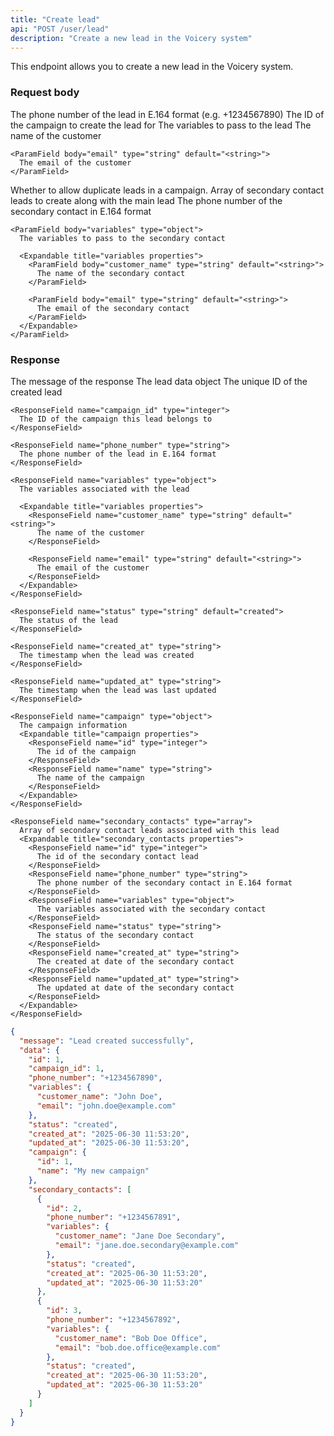 ```yaml
---
title: "Create lead"
api: "POST /user/lead"
description: "Create a new lead in the Voicery system"
---
```


This endpoint allows you to create a new lead in the Voicery system.

### Request body

<ParamField body="phone_number" type="string" required>
  The phone number of the lead in E.164 format (e.g. +1234567890)
</ParamField>

<ParamField body="campaign_id" type="integer" required>
  The ID of the campaign to create the lead for
</ParamField>

<ParamField body="variables" type="object">
  The variables to pass to the lead
  
  <Expandable title="variables properties">
    <ParamField body="customer_name" type="string" default="<string>">
      The name of the customer
    </ParamField>
    
    <ParamField body="email" type="string" default="<string>">
      The email of the customer
    </ParamField>
  </Expandable>
</ParamField>

<ParamField body="allow_dupplicate" type="boolean">
  Whether to allow duplicate leads in a campaign.
</ParamField>

<ParamField body="secondary_contacts" type="array">
  Array of secondary contact leads to create along with the main lead
  
  <Expandable title="secondary_contacts properties">
    <ParamField body="phone_number" type="string" required>
      The phone number of the secondary contact in E.164 format
    </ParamField>
    
    <ParamField body="variables" type="object">
      The variables to pass to the secondary contact
      
      <Expandable title="variables properties">
        <ParamField body="customer_name" type="string" default="<string>">
          The name of the secondary contact
        </ParamField>
        
        <ParamField body="email" type="string" default="<string>">
          The email of the secondary contact
        </ParamField>
      </Expandable>
    </ParamField>
  </Expandable>
</ParamField>

### Response

<ResponseField name="message" type="string" default="Lead created successfully">
  The message of the response
</ResponseField>

<ResponseField name="data" type="object">
  The lead data object
  
  <Expandable title="data properties">
    <ResponseField name="id" type="integer">
      The unique ID of the created lead
    </ResponseField>
    
    <ResponseField name="campaign_id" type="integer">
      The ID of the campaign this lead belongs to
    </ResponseField>

    <ResponseField name="phone_number" type="string">
      The phone number of the lead in E.164 format
    </ResponseField>
    
    <ResponseField name="variables" type="object">
      The variables associated with the lead
      
      <Expandable title="variables properties">
        <ResponseField name="customer_name" type="string" default="<string>">
          The name of the customer
        </ResponseField>
        
        <ResponseField name="email" type="string" default="<string>">
          The email of the customer
        </ResponseField>
      </Expandable>
    </ResponseField>
    
    <ResponseField name="status" type="string" default="created">
      The status of the lead
    </ResponseField>
    
    <ResponseField name="created_at" type="string">
      The timestamp when the lead was created
    </ResponseField>
    
    <ResponseField name="updated_at" type="string">
      The timestamp when the lead was last updated
    </ResponseField>

    <ResponseField name="campaign" type="object">
      The campaign information
      <Expandable title="campaign properties">
        <ResponseField name="id" type="integer">
          The id of the campaign
        </ResponseField>
        <ResponseField name="name" type="string">
          The name of the campaign
        </ResponseField>
      </Expandable>
    </ResponseField>

    <ResponseField name="secondary_contacts" type="array">
      Array of secondary contact leads associated with this lead
      <Expandable title="secondary_contacts properties">
        <ResponseField name="id" type="integer">
          The id of the secondary contact lead
        </ResponseField>
        <ResponseField name="phone_number" type="string">
          The phone number of the secondary contact in E.164 format
        </ResponseField>
        <ResponseField name="variables" type="object">
          The variables associated with the secondary contact
        </ResponseField>
        <ResponseField name="status" type="string">
          The status of the secondary contact
        </ResponseField>
        <ResponseField name="created_at" type="string">
          The created at date of the secondary contact
        </ResponseField>
        <ResponseField name="updated_at" type="string">
          The updated at date of the secondary contact
        </ResponseField>
      </Expandable>
    </ResponseField>
  </Expandable>
</ResponseField>

<ResponseExample>

```json 200 Response
{
  "message": "Lead created successfully",
  "data": {
    "id": 1,
    "campaign_id": 1,
    "phone_number": "+1234567890",
    "variables": {
      "customer_name": "John Doe",
      "email": "john.doe@example.com"
    },
    "status": "created",
    "created_at": "2025-06-30 11:53:20",
    "updated_at": "2025-06-30 11:53:20",
    "campaign": {
      "id": 1,
      "name": "My new campaign"
    },
    "secondary_contacts": [
      {
        "id": 2,
        "phone_number": "+1234567891",
        "variables": {
          "customer_name": "Jane Doe Secondary",
          "email": "jane.doe.secondary@example.com"
        },
        "status": "created",
        "created_at": "2025-06-30 11:53:20",
        "updated_at": "2025-06-30 11:53:20"
      },
      {
        "id": 3,
        "phone_number": "+1234567892",
        "variables": {
          "customer_name": "Bob Doe Office",
          "email": "bob.doe.office@example.com"
        },
        "status": "created",
        "created_at": "2025-06-30 11:53:20",
        "updated_at": "2025-06-30 11:53:20"
      }
    ]
  }
}
```

</ResponseExample>